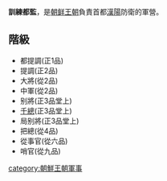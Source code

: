 {{expand|time=2014-09-12T14:39:46+00:00}}
{{unreferenced|time=2014-09-12T11:40:11+00:00}}
'''訓練都監'''，是[[朝鲜王朝|朝鲜王朝]]負責首都[[漢陽|漢陽]]防衛的軍營。

==階級==
*都提調(正1品)
*提調(正2品)
*大將(從2品)
*中軍(從2品)
*别將(正3品堂上)
*[[千總|千總]](正3品堂上)
*局别將(正3品堂上)
*把總(從4品)
*從事官(從六品)
*哨官(從九品)

[[category:朝鮮王朝軍事|category:朝鮮王朝軍事]]